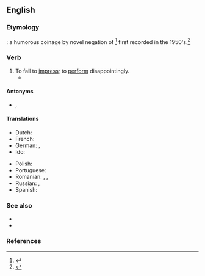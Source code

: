 ==English==

===Etymology===
{{prefix|en|under|whelm}}: a humorous coinage by novel negation of {{m|en|overwhelm}}<ref>{{R:Collins}}</ref> first recorded in the 1950's.<ref>{{R:OED Online|id=212233}}</ref>

===Verb===
{{en-verb}}

# To fail to [[impress]]; to [[perform]] disappointingly.
#* {{quote-journal|en|author=Shira Ovide|title=YouTube Is Underwhelming|work=The New York Times|date=2021-08-05|url=https://www.nytimes.com/2021/08/05/technology/youtube-underwhelming.html|issn=0362-4331|passage=The fact that I even mentioned YouTube in the same paragraph as the middling TV company ViacomCBS and Twitter … well, that says something about how YouTube has '''underwhelmed''' for some time.}}

====Antonyms====
* {{l|en|overawe}}, {{l|en|overwhelm}}

====Translations====
{{trans-top|fail to impress}}
* Dutch: {{t+|nl|teleurstellen}}
* French: {{t+|fr|décevoir}}
* German: {{t+|de|enttäuschen}}, {{q|rare}} {{t|de|unterwältigen}}
* Ido: {{t+|io|deceptar}}
{{trans-mid}}
* Polish: {{t+|pl|rozczarować}}
* Portuguese: {{t+|pt|desapontar}}
* Romanian: {{t+|ro|dezamăgi}}, {{t+|ro|decepționa}}, {{t+|ro|deziluziona}}
* Russian: {{t+|ru|разочарова́ть}}, {{t+|ru|разочаро́вывать}}
* Spanish: {{t+|es|decepcionar}}
{{trans-bottom}}

===See also===
* {{l|en|anticlimax}}
* {{l|en|damp squib}}

===References===
<references/>